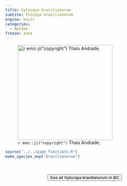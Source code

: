 ```yaml
---
title: Xylocopa brasilianorum
subtite: Xlocopa brasilianorum
engine: knitr
categories:
  - Apidae
freeze: auto
---
```

![`r emo::ji("copyright")` Thais Andrade.](https://inaturalist-open-data.s3.amazonaws.com/photos/67851428/large.jpeg){height=300}





```r
source("../../page_functions.R")
make_species_map("brasilianorum")
```
<br><br>
<center>


<a href="https://inaturalist.ca/observations?place_id=any&subview=map&taxon_id=574678"><button type="button" class="btn btn-secondary">See all Xylocopa brasilianorum in BC <i class="fa-solid fa-arrow-up-right-from-square"></i> </button></a>
</center>

